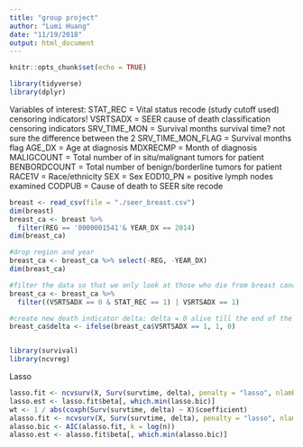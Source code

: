 ```yaml
---
title: "group project"
author: "Lumi Huang"
date: "11/19/2018"
output: html_document
---
```


```r
knitr::opts_chunk$set(echo = TRUE)
```


```r
library(tidyverse)
library(dplyr)
```

Variables of interest:
STAT_REC = Vital status recode (study cutoff used)  censoring indicators!
VSRTSADX  = SEER cause of death classification    censoring indicators
SRV_TIME_MON = Survival months survival time? not sure the difference between the 2
SRV_TIME_MON_FLAG = Survival months flag
AGE_DX = Age at diagnosis
MDXRECMP = Month of diagnosis                  
MALIGCOUNT = Total number of in situ/malignant tumors for patient       
BENBORDCOUNT = Total number of benign/borderline tumors for patient
RACE1V = Race/ethnicity
SEX = Sex
EOD10_PN = positive lymph nodes examined
CODPUB = Cause of death to SEER site recode

```r
breast <- read_csv(file = "./seer_breast.csv")
dim(breast)
breast_ca <- breast %>% 
  filter(REG == '0000001541'& YEAR_DX == 2014)
dim(breast_ca)

#drop region and year
breast_ca <- breast_ca %>% select(-REG, -YEAR_DX)
dim(breast_ca)

#filter the data so that we only look at those who die from breast cancer and those who survive till the end of the study
breast_ca <- breast_ca %>%
  filter((VSRTSADX == 0 & STAT_REC == 1) | VSRTSADX == 1)

#create new death indicator delta: delta = 0 alive till the end of the study, 1 = die from breast cancer
breast_ca$delta <- ifelse(breast_ca$VSRTSADX == 1, 1, 0)
```


```r

```


```r
library(survival)
library(ncvreg)
```

Lasso
```r
lasso.fit <- ncvsurv(X, Surv(survtime, delta), penalty = "lasso", nlambda = 25) lasso.bic <- AIC(lasso.fit, k = log(n))
lasso.est <- lasso.fit$beta[, which.min(lasso.bic)]
wt <- 1 / abs(coxph(Surv(survtime, delta) ~ X)$coefficient)
alasso.fit <- ncvsurv(X, Surv(survtime, delta), penalty = "lasso", nlambda = 25, penalty.factor = wt)
alasso.bic <- AIC(alasso.fit, k = log(n))
alasso.est <- alasso.fit$beta[, which.min(alasso.bic)]
```